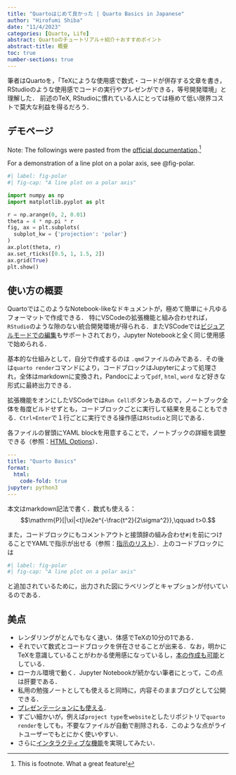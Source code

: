 ```yaml
---
title: "Quartoはじめて良かった | Quarto Basics in Japanese"
author: "Hirofumi Shiba"
date: "11/4/2023"
categories: [Quarto, Life]
abstract: Quartoのチュートリアル＋紹介＋おすすめポイント
abstract-title: 概要
toc: true
number-sections: true
---
```


筆者はQuartoを，「TeXにような使用感で数式・コードが併存する文章を書き，RStudioのような使用感でコードの実行やプレゼンができる，等号開発環境」と理解した．
前述のTeX, RStudioに慣れている人にとっては極めて低い限界コストで莫大な利益を得るだろう．

## デモページ

:::{.callout-note}
Note: The followings were pasted from the [official documentation](https://quarto.org/docs/get-started/hello/vscode.html).^[This is footnote. What a great feature!]
:::

For a demonstration of a line plot on a polar axis, see @fig-polar.

```python
#| label: fig-polar
#| fig-cap: "A line plot on a polar axis"

import numpy as np
import matplotlib.pyplot as plt

r = np.arange(0, 2, 0.01)
theta = 4 * np.pi * r
fig, ax = plt.subplots(
  subplot_kw = {'projection': 'polar'} 
)
ax.plot(theta, r)
ax.set_rticks([0.5, 1, 1.5, 2])
ax.grid(True)
plt.show()
```

## 使い方の概要

QuartoではこのようなNotebook-likeなドキュメントが，極めて簡単に＋凡ゆるフォーマットで作成できる．
特にVSCodeの拡張機能と組み合わせれば，`RStudio`のような隙のない統合開発環境が得られる．またVSCodeでは[ビジュアルモードでの編集](https://quarto.org/docs/visual-editor/vscode/)もサポートされており，Jupyter Notebookと全く同じ使用感で始められる．

基本的な仕組みとして，自分で作成するのは `.qmd`ファイルのみである．その後は`quarto render`コマンドにより，コードブロックはJupyterによって処理され，全体はmarkdownに変換され，Pandocによって`pdf`, `html`, `word` など好きな形式に最終出力できる．

拡張機能をオンにしたVSCodeでは`Run Cell`ボタンもあるので，ノートブック全体を毎度ビルドせずとも，コードブロックごとに実行して結果を見ることもできる．`Ctrl+Enter`で１行ごとに実行できる操作感は`RStudio`と同じである．

各ファイルの冒頭にYAML blockを用意することで，ノートブックの詳細を調整できる（参照：[HTML Options](https://quarto.org/docs/reference/formats/html.html)）．

```YAML
---
title: "Quarto Basics"
format:
  html:
    code-fold: true
jupyter: python3
---
```

本文はmarkdown記法で書く．数式も使える：
$$\mathrm{P}[|\xi|<t]\le2e^{-\frac{t^2}{2\sigma^2}},\qquad t>0.$$

また，コードブロックにもコメントアウトと接頭辞の組み合わせ`#|`を前につけることでYAMLで指示が出せる（参照：[指示のリスト](https://quarto.org/docs/reference/cells/cells-jupyter.html)）．上のコードブロックには

```YAML
#| label: fig-polar
#| fig-cap: "A line plot on a polar axis"
```

と追加されているために，出力された図にラベリングとキャプションが付いているのである．

## 美点

* レンダリングがとんでもなく速い．体感でTeXの10分の1である．
* それでいて数式とコードブロックを併在させることが出来る．なお，明かにTeXを意識していることがわかる使用感になっているし，[本の作成も可能](https://quarto.org/docs/books/)としている．
* ローカル環境で動く．Jupyter Notebookが続かない筆者にとって，この点は肝要である．
* 私用の勉強ノートとしても使えると同時に，内容そのままブログとして公開できる．
* [プレゼンテーションにも使える](https://quarto.org/docs/presentations/)．
* すごい細かいが，例えば`project type`を`website`としたリポジトリで`quarto render`をしても，不要なファイルが自動で削除される．このような点がライトユーザーでもとにかく使いやすい．
* さらに[インタラクティブな機能](https://quarto.org/docs/interactive/)を実現してみたい．